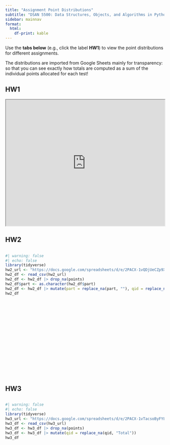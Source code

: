 ```yaml
---
title: "Assignment Point Distributions"
subtitle: "DSAN 5500: Data Structures, Objects, and Algorithms in Python"
sidebar: mainnav
format:
  html:
    df-print: kable
---
```


Use the **tabs below** (e.g., click the label **HW1**) to view the point distributions for different assignments.

The distributions are imported from Google Sheets mainly for transparency: so that you can see exactly how totals are computed as a sum of the individual points allocated for each test!

::: {.panel-tabset}

## HW1

```{=html}
<iframe src="https://docs.google.com/spreadsheets/d/e/2PACX-1vSlrqKdiNAgXyGgGdiZ8JgMFWmWPcEiuIbWEHz3GtqerrmjbO3yeAEZCc4k9HwONQZbD1JzAae_0GPK/pubhtml?widget=true&amp;headers=false" width="100%" height="400"></iframe>
```

## HW2

<div style="height: 400px !important; max-height: 400px !important; overflow-y: scroll !important;">

```r
#| warning: false
#| echo: false
library(tidyverse)
hw2_url <- "https://docs.google.com/spreadsheets/d/e/2PACX-1vQDjUeCZp9Xi9b97w5wRxwrgGk9lAVwEthXOj7Oiqh8DmlbmEzme3eEmjlR8mRINEOqdbzcTXQ0FlpE/pub?output=csv"
hw2_df <- read_csv(hw2_url)
hw2_df <- hw2_df |> drop_na(points)
hw2_df$part <- as.character(hw2_df$part)
hw2_df <- hw2_df |> mutate(part = replace_na(part, ""), qid = replace_na(qid, ""))
hw2_df
```

</div>

## HW3

<div style="height: 400px !important; max-height: 400px !important; overflow-y: scroll !important;">

```r
#| warning: false
#| echo: false
library(tidyverse)
hw3_url <- "https://docs.google.com/spreadsheets/d/e/2PACX-1vTacsoByFYLPB5IkfPJddyy5PDAk1MlY2FTJj8bKq4E-BYs8U_cNs6uRNe2ZrLhwl4KB9NeU1qC82dx/pub?output=csv"
hw3_df <- read_csv(hw3_url)
hw3_df <- hw3_df |> drop_na(points)
hw3_df <- hw3_df |> mutate(qid = replace_na(qid, "Total"))
hw3_df
```

</div>

:::